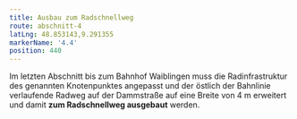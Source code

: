 ```yaml
---
title: Ausbau zum Radschnellweg
route: abschnitt-4
latLng: 48.853143,9.291355
markerName: '4.4'
position: 440
---
```

Im letzten Abschnitt bis zum Bahnhof Waiblingen muss die Radinfrastruktur des genannten Knotenpunktes angepasst und der östlich der Bahnlinie verlaufende Radweg auf der Dammstraße auf eine Breite von 4 m erweitert und damit **zum Radschnellweg ausgebaut** werden.
